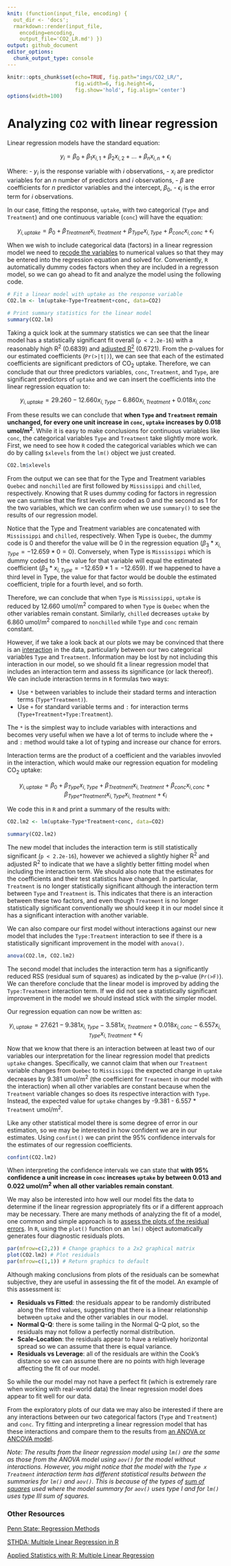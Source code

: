 ```yaml
---
knit: (function(input_file, encoding) {
  out_dir <- 'docs';
  rmarkdown::render(input_file,
    encoding=encoding,
    output_file='CO2_LR.md') })
output: github_document
editor_options:
  chunk_output_type: console
---
```


```r
knitr::opts_chunk$set(echo=TRUE, fig.path="imgs/CO2_LR/",
                      fig.width=6, fig.height=6,
                      fig.show='hold', fig.align='center')
options(width=100)
```

# Analyzing `CO2` with linear regression

Linear regression models have the standard equation:

$${y_i = {\beta}_0 + {\beta}_1 x_{i,1} + {\beta}_2 x_{i,2} + ... + {\beta}_n x_{i,n} + {\epsilon}_i}$$

Where:
- $y_i$ is the response variable with $i$ observations,
- $x_i$ are predictor variables for an $n$ number of predictors and $i$ observations,
- ${\beta}$ are coefficients for $n$ predictor variables and the intercept, $\beta_0$,
- ${\epsilon}_i$ is the error term for $i$ observations.

In our case, fitting the response, `uptake`, with two categorical (`Type` and `Treatment`) and one continuous variable (`conc`) will have the equation:

$$y_{i, \textit{uptake}} = {\beta}_0 + {\beta}_\textit{Treatment} x_{i,\textit{Treatment}} + {\beta}_\textit{Type} x_{i,\textit{Type}} + {\beta}_\textit{conc} x_{i,\textit{conc}} + {\epsilon}_i$$

When we wish to include categorical data (factors) in a linear regression model we need to [recode the variables](https://stats.idre.ucla.edu/spss/faq/coding-systems-for-categorical-variables-in-regression-analysis/) to numerical values so that they may be entered into the regression equation and solved for.  Conveniently, `R` automatically dummy codes factors when they are included in a regresson model, so we can go ahead to fit and analyze the model using the following code.

```r
# Fit a linear model with uptake as the response variable
CO2.lm <- lm(uptake~Type+Treatment+conc, data=CO2)

# Print summary statistics for the linear model
summary(CO2.lm)
```

Taking a quick look at the summary statistics we can see that the linear model has a statistically significant fit overall (`p < 2.2e-16`) with a reasonably high R<sup>2</sup> (0.6839) and [adjusted R<sup>2</sup>](https://online.stat.psu.edu/stat501/lesson/10/10.3) (0.6721).  From the p-values for our estimated coefficients (`Pr(>|t|)`), we can see that each of the estimated coefficients are significant predictors of CO<sub>2</sub> uptake.  Therefore, we can conclude that our three predictors variables, `conc`, `Treatment`, and `Type`, are significant predictors of `uptake` and we can insert the coefficients into the linear regression equation to:

$${y_{i, \textit{uptake}} = 29.260 - 12.660 x_{i,\textit{Type}} - 6.860 x_{i,\textit{Treatment}}  + 0.018 x_{i,\textit{conc}}}$$

From these results we can conclude that <b> when `Type` and `Treatment` remain unchanged, for every one unit increase in `conc`, `uptake` increases by 0.018 umol/m<sup>2</sup></b>.  While it is easy to make conclusions for continuous variables like `conc`, the categorical variables `Type` and `Treatment` take slightly more work.  First, we need to see how `R` coded the categorical variables which we can do by calling `$xlevels` from the `lm()` object we just created.

```r
CO2.lm$xlevels
```

From the output we can see that for the Type and Treatment variables `Quebec` and `nonchilled` are first followed by `Mississippi` and `chilled`, respectively.  Knowing that R uses dummy coding for factors in regression we can surmise that the first levels are coded as 0 and the second as 1 for the two variables, which we can confirm when we use `summary()` to see the results of our regression model.

Notice that the Type and Treatment variables are concatenated with `Mississippi` and `chilled`, respectively.  When Type is `Quebec`, the dummy code is 0 and therefor the value will be 0 in the regression equation ($\beta_3 * x_{i,\textit{Type}} = -12.659 * 0 = 0$).  Conversely, when Type is `Mississippi` which is dummy coded to 1 the value for that variable will equal the estimated coefficient ($\beta_3 * x_{i,\textit{Type}}=-12.659 * 1 = -12.659$).  If we happened to have a third level in Type, the value for that factor would be double the estimated coefficient, triple for a fourth level, and so forth.

Therefore, we can conclude that when `Type` is `Mississippi`, `uptake` is reduced by 12.660 umol/m<sup>2</sup> compared to when `Type` is `Quebec` when the other variables remain constant.  Similarly, `chilled` decreases `uptake` by 6.860 umol/m<sup>2</sup> compared to `nonchilled` while `Type` and `conc` remain constant.

However, if we take a look back at our plots we may be convinced that there is an [interaction](https://online.stat.psu.edu/stat501/lesson/8/8.6) in the data, particularly between our two categorical variables `Type` and `Treatment`.  Information may be lost by not including this interaction in our model, so we should fit a linear regression model that includes an interaction term and assess its significance (or lack thereof).  We can include interaction terms in `R` formulas two ways:

- Use `*` between variables to include their stadard terms and interaction terms (`Type*Treatment)`).
- Use `+` for standard variable terms and `:` for interaction terms (`Type+Treatment+Type:Treatment`).

The `*` is the simplest way to include variables with interactions and becomes very useful when we have a lot of terms to include where the `+` and `:` method would take a lot of typing and increase our chance for errors.

Interaction terms are the product of a coefficient and the variables invovled in the interaction, which would make our regression equation for modeling CO<sub>2</sub> uptake:

$$y_{i, \textit{uptake}} = {\beta}_0 + {\beta}_\textit{Type} x_{i,\textit{Type}} + {\beta}_\textit{Treatment} x_{i,\textit{Treatment}} + {\beta}_\textit{conc} x_{i,\textit{conc}} + \beta_\textit{Type*Treatment}x_{i, \textit{Type}}x_{i, \textit{Treatment}} + {\epsilon}_i$$

We code this in `R` and print a summary of the results with:

```r
CO2.lm2 <- lm(uptake~Type*Treatment+conc, data=CO2)

summary(CO2.lm2)
```

The new model that includes the interaction term is still statistically significant (`p < 2.2e-16`), however we achieved a slightly higher R<sup>2</sup> and adjusted R<sup>2</sup> to indicate that we have a slightly better fitting model when including the interaction term.  We should also note that the estimates for the coefficients and their test statistics have changed.  In particular, `Treatment` is no longer statistically significant although the interaction term between `Type` and `Treatment` is.  This indicates that there is an interaction between these two factors, and even though `Treatment` is no longer statistically significant conventionally we should keep it in our model since it has a significant interaction with another variable.

We can also compare our first model without interactions against our new model that includes the `Type:Treatment` interaction to see if there is a statistically significant improvement in the model with `anova()`.

```r
anova(CO2.lm, CO2.lm2)
```

The second model that includes the interaction term has a significantly reduced RSS (residual sum of squares) as indicated by the p-value (`Pr(>F)`).  We can therefore conclude that the linear model is improved by adding the `Type:Treatment` interaction term.  If we did not see a statistically significant improvement in the model we should instead stick with the simpler model.

Our regression equation can now be written as:

$$y_{i, \textit{uptake}} = 27.621 - 9.381 x_{i,\textit{Type}} - 3.581 x_{i,\textit{Treatment}} + 0.018 x_{i,\textit{conc}} - 6.557 x_{i, \textit{Type}}x_{i, \textit{Treatment}} + {\epsilon}_i$$

Now that we know that there is an interaction between at least two of our variables our interpretation for the linear regression model that predicts `uptake` changes.  Specifically, we cannot claim that when our `Treatment` variable changes from `Quebec` to `Mississippi` the expected change in `uptake` decreases by 9.381 umol/m<sup>2</sup></b> (the coefficient for `Treatment` in our model with the interaction) when all other variables are constant because when the `Treatment` variable changes so does its respective interaction with `Type`.  Instead, the expected value for `uptake` changes by -9.381 - 6.557 * `Treatment` umol/m<sup>2</sup></b>. 

Like any other statistical model there is some degree of error in our estimation, so we may be interested in how confident we are in our estimates.  Using `confint()` we can print the 95% confidence intervals for the estimates of our regression coefficients.

```r
confint(CO2.lm2)
```

When interpreting the confidence intervals we can state that **with 95% confidence a unit increase in `conc` increases `uptake` by between 0.013 and 0.022 umol/m<sup>2</sup> when all other variables remain constant**.

We may also be interested into how well our model fits the data to determine if the linear regression appropriately fits or if a different approach may be necessary.  There are many methods of analyzing the fit of a model, one common and simple approach is to [assess the plots of the residual errors](https://data.library.virginia.edu/diagnostic-plots/).  In `R`, using the `plot()` function on an `lm()` object automatically generates four diagnostic residuals plots.

```r
par(mfrow=c(2,2)) # Change graphics to a 2x2 graphical matrix
plot(CO2.lm2) # Plot residuals
par(mfrow=c(1,1)) # Return graphics to default
```

Although making conclusions from plots of the residuals can be somewhat subjective, they are useful in assessing the fit of the model.  An example of this assessment is:

- **Residuals vs Fitted**: the residuals appear to be randomly distributed along the fitted values, suggesting that there is a linear relationship between `uptake` and the other variables in our model.
- **Normal Q-Q**: there is some tailing in the Normal Q-Q plot, so the residuals may not follow a perfectly normal distribution.
- **Scale-Location**: the residuals appear to have a relatively horizontal spread so we can assume that there is equal variance.
- **Residuals vs Leverage**: all of the residuals are within the Cook's distance so we can assume there are no points with high leverage affecting the fit of our model.

So while the our model may not have a perfect fit (which is extremely rare when working with real-world data) the linear regression model does appear to fit well for our data.

From the exploratory plots of our data we may also be interested if there are any interactions between our two categorical factors (`Type` and `Treatment`) and `conc`.  Try fitting and interpreting a linear regression model that has these interactions and compare them to the results from [an ANOVA or ANCOVA model](https://tylerbg.github.io/CDAR/docs/CO2_ANOVA).

*Note: The results from the linear regression model using `lm()` are the same as those from the ANOVA model using `aov()` for the model without interactions.  However, you might notice that the model with the `Type x Treatment` interaction term has different statistical results between the summaries for `lm()` and `aov()`.  This is because of the types of [sum of squares](https://www.r-bloggers.com/2011/03/anova-%E2%80%93-type-iiiiii-ss-explained/) used where the model summary for `aov()` uses type I and for `lm()` uses type III sum of squares.*

\newline
\newline

### Other Resources

[Penn State: Regression Methods](https://online.stat.psu.edu/stat501/lesson/welcome-stat-501)

[STHDA: Multiple Linear Regression in R](http://www.sthda.com/english/articles/40-regression-analysis/168-multiple-linear-regression-in-r/)

[Applied Statistics with R: Multiple Linear Regression](https://daviddalpiaz.github.io/appliedstats/multiple-linear-regression.html)